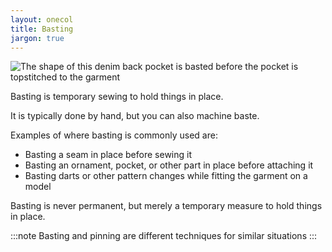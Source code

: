 ```yaml
---
layout: onecol
title: Basting
jargon: true
---
```


![The shape of this denim back pocket is basted before the pocket is topstitched to the garment](basting.jpg)

Basting is temporary sewing to hold things in place.

It is typically done by hand, but you can also machine baste.

Examples of where basting is commonly used are:

- Basting a seam in place before sewing it
- Basting an ornament, pocket, or other part in place before attaching it
- Basting darts or other pattern changes while fitting the garment on a model

Basting is never permanent, but merely a temporary measure to hold things in place.

:::note
Basting and pinning are different techniques for similar situations
:::
